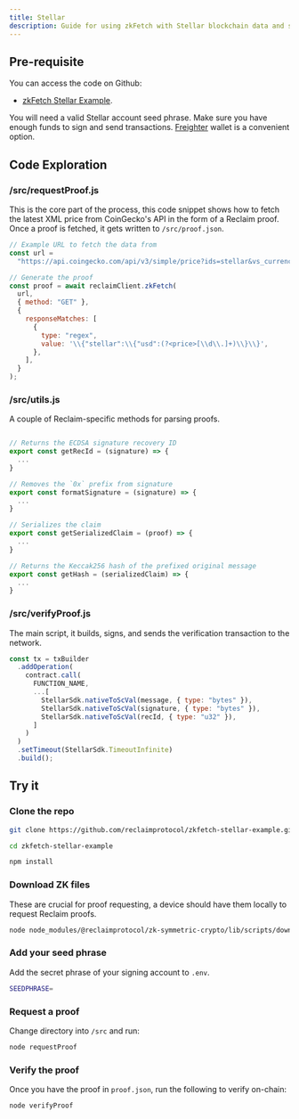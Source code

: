 ```yaml
---
title: Stellar
description: Guide for using zkFetch with Stellar blockchain data and services
---
```



## Pre-requisite

You can access the code on Github:

- [zkFetch Stellar Example](https://github.com/reclaimprotocol/zkfetch-stellar-example).

You will need a valid Stellar account seed phrase. Make sure you have enough funds to sign and send transactions. [Freighter](https://www.freighter.app/) wallet is a convenient option.

## Code Exploration

<Steps>

### /src/requestProof.js

This is the core part of the process, this code snippet shows how to fetch the latest XML price from CoinGecko's API in the form of a Reclaim proof. Once a proof is fetched, it gets written to `/src/proof.json`.

```js copy
// Example URL to fetch the data from
const url =
  "https://api.coingecko.com/api/v3/simple/price?ids=stellar&vs_currencies=usd";

// Generate the proof
const proof = await reclaimClient.zkFetch(
  url,
  { method: "GET" },
  {
    responseMatches: [
      {
        type: "regex",
        value: '\\{"stellar":\\{"usd":(?<price>[\\d\\.]+)\\}\\}',
      },
    ],
  }
);
```

### /src/utils.js

A couple of Reclaim-specific methods for parsing proofs.

```js copy

// Returns the ECDSA signature recovery ID
export const getRecId = (signature) => {
  ...
}

// Removes the `0x` prefix from signature
export const formatSignature = (signature) => {
  ...
}

// Serializes the claim
export const getSerializedClaim = (proof) => {
  ...
}

// Returns the Keccak256 hash of the prefixed original message
export const getHash = (serializedClaim) => {
  ...
}
```

### /src/verifyProof.js

The main script, it builds, signs, and sends the verification transaction to the network.

```js copy
const tx = txBuilder
  .addOperation(
    contract.call(
      FUNCTION_NAME,
      ...[
        StellarSdk.nativeToScVal(message, { type: "bytes" }),
        StellarSdk.nativeToScVal(signature, { type: "bytes" }),
        StellarSdk.nativeToScVal(recId, { type: "u32" }),
      ]
    )
  )
  .setTimeout(StellarSdk.TimeoutInfinite)
  .build();
```

</Steps>

## Try it

<Steps>

### Clone the repo

```bash
git clone https://github.com/reclaimprotocol/zkfetch-stellar-example.git

cd zkfetch-stellar-example

npm install
```

### Download ZK files
These are crucial for proof requesting, a device should have them locally to request Reclaim proofs.

```bash copy
node node_modules/@reclaimprotocol/zk-symmetric-crypto/lib/scripts/download-files 
```

### Add your seed phrase
Add the secret phrase of your signing account to `.env`.
```bash 
SEEDPHRASE=
```

### Request a proof
Change directory into `/src` and run:
```bash
node requestProof
```

### Verify the proof
Once you have the proof in `proof.json`, run the following to verify on-chain:
```bash
node verifyProof
```
</Steps>

